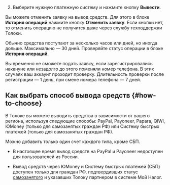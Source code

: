 2. Выберите нужную платежную систему и нажмите кнопку **Вывести**.

Вы можете отменить заявку на вывод средств. Для этого в блоке **История операций** нажмите кнопку **Отменить заявку**. Если кнопки нет, то отменить операцию не получится даже через службу техподдержки Толоки.

Обычно средства поступают за несколько часов или дней, но иногда дольше. Максимально — 30 дней. Проверяйте статус операции в блоке **История операций**.

<Note mode="restriction" title="Внимание">

Вы временно не сможете подать заявку, если зарегистрировались накануне или незадолго до этого поменяли номер телефона. В этих случаях ваш аккаунт проходит проверку. Длительность проверки после регистрации — 1 день, при смене номера телефона — 7 дней.

</Note>

## Как выбрать способ вывода средств {#how-to-choose}

В Толоке вы можете выводить средства в зависимости от вашего региона, используя следующие способы: PayPal, Payoneer, Papara, QIWI, ЮMoney (только для самозанятых граждан РФ) или Систему быстрых платежей (только для самозанятых граждан РФ).

Можно добавить только один счет каждого типа, кроме СБП.

<Note mode="restriction" title="Внимание">

- В настоящее время вывод средств на PayPal и Payoneer недоступен для пользователей из России.

- Вывод средств через ЮMoney и Систему быстрых платежей (СБП) доступен только для граждан РФ, подтвердивших статус [самозанятого](../../self-employed/about) и указавших Толоку партнером в системе Мой Налог.

</Note>
